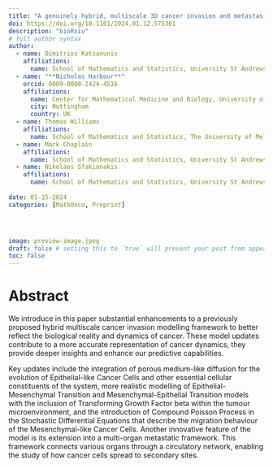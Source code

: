 ```yaml
---
title: "A genuinely hybrid, multiscale 3D cancer invasion and metastasis modelling framework"
doi: https://doi.org/10.1101/2024.01.12.575361
description: "bioRxiv"
# full author syntax
author:
  - name: Dimitrios Katsaounis
    affiliations: 
      name: School of Mathematics and Statistics, University St Andrews, North Haugh, St Andrews, UK
  - name: "**Nicholas Harbour**"
    orcid: 0009-0008-2424-4516
    affiliations: 
      name: Center for Mathematical Medicine and Biology, University of Nottingham, UK
      city: Nottingham
      country: UK
  - name: Thomas Williams
    affiliations: 
      name: School of Mathematics and Statistics, The University of Melbourne, Australia
  - name: Mark Chaplain
    affiliations: 
      name: School of Mathematics and Statistics, University St Andrews, North Haugh, St Andrews, UK
  - name: Nikolaos Sfakianakis
    affiliations: 
      name: School of Mathematics and Statistics, University St Andrews, North Haugh, St Andrews, UK
     
date: 01-15-2024
categories: [MathOnco, Preprint] 




image: preview-image.jpeg
draft: false # setting this to `true` will prevent your post from appearing on your listing page until you're ready!
toc: false
---
```


# Abstract

We introduce in this paper substantial enhancements to a previously proposed hybrid multiscale cancer invasion modelling framework to better reflect the biological reality and dynamics of cancer. These model updates contribute to a more accurate representation of cancer dynamics, they provide deeper insights and enhance our predictive capabilities.

Key updates include the integration of porous medium-like diffusion for the evolution of Epithelial-like Cancer Cells and other essential cellular constituents of the system, more realistic modelling of Epithelial-Mesenchymal Transition and Mesenchymal-Epithelial Transition models with the inclusion of Transforming Growth Factor beta within the tumour microenvironment, and the introduction of Compound Poisson Process in the Stochastic Differential Equations that describe the migration behaviour of the Mesenchymal-like Cancer Cells. Another innovative feature of the model is its extension into a multi-organ metastatic framework. This framework connects various organs through a circulatory network, enabling the study of how cancer cells spread to secondary sites.





